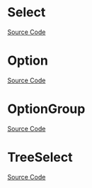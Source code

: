 
<Meta of={SelectStories} />

# Select

<Description of={Select} />

[Source Code](https://github.com/Mezzanine-UI/mezzanine/blob/main/packages/react/src/Select/Select.tsx)

<ArgsTable of={Select} />

# Option

<Description of={Option} />

[Source Code](https://github.com/Mezzanine-UI/mezzanine/blob/main/packages/react/src/Select/Option.tsx)

<ArgsTable of={Option} />

# OptionGroup

<Description of={OptionGroup} />

[Source Code](https://github.com/Mezzanine-UI/mezzanine/blob/main/packages/react/src/Menu/MenuItemGroup.tsx)

<ArgsTable of={OptionGroup} />

# TreeSelect

<Description of={TreeSelect} />

[Source Code](https://github.com/Mezzanine-UI/mezzanine/blob/main/packages/react/src/Select/TreeSelect.tsx)

<ArgsTable of={TreeSelect} />
